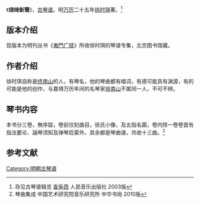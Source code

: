 《'''绿绮新聲'''》，[[古琴谱|古琴谱]]。明[[万历|万历]]二十五年[[徐时琪|徐时琪]]著。<ref>存见古琴谱辑览 [[查阜西|查阜西]] 人民音乐出版社 2003版</ref>

==版本介绍==

现版本为明刊丛书《[[夷門广牍|夷門广牍]]》所收徐时琪的琴谱专集，北京图书馆藏。

==作者介绍==

徐时琪自称是[[终南山|终南山]]的人，有琴名，他的琴曲都有唱词，有德可能具有渊源，有的可能是他的创作，与嘉靖万历年间的名琴家[[徐南山|徐南山]]不属同一人，不可不辨。

==琴书内容==

本书分三卷，無序跋，卷前仅刻曲目，徐氏小像，及五指名圖，卷内除一卷卷首有指法要论、論琴须知及弹琴启蒙外，其余都是琴曲谱，共收十三曲。<ref>琴曲集成 中国艺术研究院音乐研究所 中华书局 2010版</ref>

==参考文献==
{{reflist}}

[[Category:明朝古琴谱|Category:明朝古琴谱]]